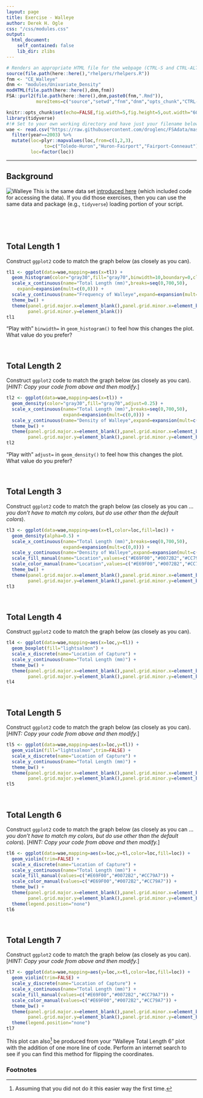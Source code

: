 ```yaml
---
layout: page
title: Exercise - Walleye
author: Derek H. Ogle
css: "/css/modules.css"
output:
  html_document:
    self_contained: false
    lib_dir: zlibs
---
```


```r
# Renders an appropriate HTML file for the webpage (CTRL-S and CTRL-ALT-C)
source(file.path(here::here(),"rhelpers/rhelpers.R"))
fnm <- "CE_Walleye"
dnm <- "modules/Univariate_Density"
modHTML(file.path(here::here(),dnm,fnm))
FSA::purl2(file.path(here::here(),dnm,paste0(fnm,".Rmd")),
           moreItems=c("source","setwd","fnm","dnm","opts_chunk","CTRL-S"))
```
```r
knitr::opts_chunk$set(echo=FALSE,fig.width=5,fig.height=5,out.width="60%")
library(tidyverse)
#!# Set to your own working directory and have just your filename below.
wae <- read.csv("https://raw.githubusercontent.com/droglenc/FSAdata/master/data-raw/WalleyeErie2.csv") %>%
  filter(year==2003) %>%
  mutate(loc=plyr::mapvalues(loc,from=c(1,2,3),
              to=c("Toledo-Huron","Huron-Fairport","Fairport-Conneaut")),
         loc=factor(loc))
```

----

## Background
<img src="../zimgs/Walleye.jpg" alt="Walleye" class="img-right">
This is the same data set [introduced here](../Intro/CE_Walleye.html) (which included code for accessing the data). If you did those exercises, then you can use the same data and package (e.g., `tidyverse`) loading portion of your script.

&nbsp;

&nbsp;


## Total Length 1
Construct `ggplot2` code to match the graph below (as closely as you can).

```r
tl1 <- ggplot(data=wae,mapping=aes(x=tl)) +
  geom_histogram(color="gray30",fill="gray70",binwidth=10,boundary=0,closed="left") +
  scale_x_continuous(name="Total Length (mm)",breaks=seq(0,700,50),
    expand=expansion(mult=c(0,0))) +
  scale_y_continuous(name="Frequency of Walleye",expand=expansion(mult=c(0,0.05))) +
  theme_bw() +  
  theme(panel.grid.major.x=element_blank(),panel.grid.minor.x=element_blank(),
        panel.grid.minor.y=element_blank())
tl1
```

"Play with" `binwidth=` in `geom_histogram()` to feel how this changes the plot. What value do you prefer?

&nbsp;

## Total Length 2
Construct `ggplot2` code to match the graph below (as closely as you can). [*HINT: Copy your code from above and then modify.*]

```r
tl2 <- ggplot(data=wae,mapping=aes(x=tl)) +
  geom_density(color="gray30",fill="gray70",adjust=0.25) +
  scale_x_continuous(name="Total Length (mm)",breaks=seq(0,700,50),
                     expand=expansion(mult=c(0,0))) +
  scale_y_continuous(name="Density of Walleye",expand=expansion(mult=c(0,0.05))) +
  theme_bw() +  
  theme(panel.grid.major.x=element_blank(),panel.grid.minor.x=element_blank(),
        panel.grid.major.y=element_blank(),panel.grid.minor.y=element_blank())
tl2
```

"Play with" `adjust=` in `geom_density()` to feel how this changes the plot. What value do you prefer?

&nbsp;

## Total Length 3
Construct `ggplot2` code to match the graph below (as closely as you can ... *you don't have to match my colors, but do use other than the default colors*).

```r
tl3 <- ggplot(data=wae,mapping=aes(x=tl,color=loc,fill=loc)) +
  geom_density(alpha=0.5) +
  scale_x_continuous(name="Total Length (mm)",breaks=seq(0,700,50),
                     expand=expansion(mult=c(0,0))) +
  scale_y_continuous(name="Density of Walleye",expand=expansion(mult=c(0,0.05))) +
  scale_fill_manual(name="Location",values=c("#E69F00","#0072B2","#CC79A7")) +
  scale_color_manual(name="Location",values=c("#E69F00","#0072B2","#CC79A7")) +
  theme_bw() +  
  theme(panel.grid.major.x=element_blank(),panel.grid.minor.x=element_blank(),
        panel.grid.major.y=element_blank(),panel.grid.minor.y=element_blank())
tl3
```

&nbsp;

## Total Length 4
Construct `ggplot2` code to match the graph below (as closely as you can).

```r
tl4 <- ggplot(data=wae,mapping=aes(x=loc,y=tl)) +
  geom_boxplot(fill="lightsalmon") +
  scale_x_discrete(name="Location of Capture") +
  scale_y_continuous(name="Total Length (mm)") +
  theme_bw() +  
  theme(panel.grid.major.x=element_blank(),panel.grid.minor.x=element_blank(),
        panel.grid.major.y=element_blank(),panel.grid.minor.y=element_blank())
tl4
```

&nbsp;

## Total Length 5
Construct `ggplot2` code to match the graph below (as closely as you can). [*HINT: Copy your code from above and then modify.*]

```r
tl5 <- ggplot(data=wae,mapping=aes(x=loc,y=tl)) +
  geom_violin(fill="lightsalmon",trim=FALSE) +
  scale_x_discrete(name="Location of Capture") +
  scale_y_continuous(name="Total Length (mm)") +
  theme_bw() +  
  theme(panel.grid.major.x=element_blank(),panel.grid.minor.x=element_blank(),
        panel.grid.major.y=element_blank(),panel.grid.minor.y=element_blank())
tl5
```

&nbsp;


## Total Length 6
Construct `ggplot2` code to match the graph below (as closely as you can ... *you don't have to match my colors, but do use other than the default colors*). [*HINT: Copy your code from above and then modify.*]

```r
tl6 <- ggplot(data=wae,mapping=aes(x=loc,y=tl,color=loc,fill=loc)) +
  geom_violin(trim=FALSE) +
  scale_x_discrete(name="Location of Capture") +
  scale_y_continuous(name="Total Length (mm)") +
  scale_fill_manual(values=c("#E69F00","#0072B2","#CC79A7")) +
  scale_color_manual(values=c("#E69F00","#0072B2","#CC79A7")) +
  theme_bw() +  
  theme(panel.grid.major.x=element_blank(),panel.grid.minor.x=element_blank(),
        panel.grid.major.y=element_blank(),panel.grid.minor.y=element_blank()) +
  theme(legend.position="none")
tl6
```

&nbsp;


## Total Length 7
Construct `ggplot2` code to match the graph below (as closely as you can). [*HINT: Copy your code from above and then modify.*]

```r
tl7 <- ggplot(data=wae,mapping=aes(y=loc,x=tl,color=loc,fill=loc)) +
  geom_violin(trim=FALSE) +
  scale_y_discrete(name="Location of Capture") +
  scale_x_continuous(name="Total Length (mm)") +
  scale_fill_manual(values=c("#E69F00","#0072B2","#CC79A7")) +
  scale_color_manual(values=c("#E69F00","#0072B2","#CC79A7")) +
  theme_bw() +  
  theme(panel.grid.major.x=element_blank(),panel.grid.minor.x=element_blank(),
        panel.grid.major.y=element_blank(),panel.grid.minor.y=element_blank()) +
  theme(legend.position="none")
tl7
```

This plot can also[^coord_flip] be produced from your "Walleye Total Length 6" plot with the addition of one more line of code. Perform an internet search to see if you can find this method for flipping the coordinates.


### Footnotes
[^coord_flip]: Assuming that you did not do it this easier way the first time.
